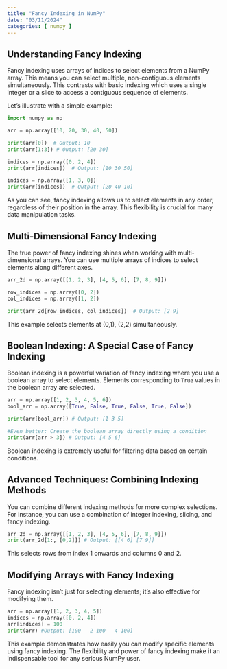 ```yaml
---
title: "Fancy Indexing in NumPy"
date: "03/11/2024"
categories: [ numpy ]
---
```


## Understanding Fancy Indexing

Fancy indexing uses arrays of indices to select elements from a NumPy array. This means you can select multiple, non-contiguous elements simultaneously. This contrasts with basic indexing which uses a single integer or a slice to access a contiguous sequence of elements.

Let's illustrate with a simple example:

```python
import numpy as np

arr = np.array([10, 20, 30, 40, 50])

print(arr[0])  # Output: 10
print(arr[1:3]) # Output: [20 30]

indices = np.array([0, 2, 4])
print(arr[indices])  # Output: [10 30 50]

indices = np.array([1, 3, 0])
print(arr[indices])  # Output: [20 40 10]
```

As you can see, fancy indexing allows us to select elements in any order, regardless of their position in the array.  This flexibility is crucial for many data manipulation tasks.


## Multi-Dimensional Fancy Indexing

The true power of fancy indexing shines when working with multi-dimensional arrays.  You can use multiple arrays of indices to select elements along different axes.

```python
arr_2d = np.array([[1, 2, 3], [4, 5, 6], [7, 8, 9]])

row_indices = np.array([0, 2])
col_indices = np.array([1, 2])

print(arr_2d[row_indices, col_indices])  # Output: [2 9]
```

This example selects elements at (0,1), (2,2) simultaneously.

## Boolean Indexing: A Special Case of Fancy Indexing

Boolean indexing is a powerful variation of fancy indexing where you use a boolean array to select elements.  Elements corresponding to `True` values in the boolean array are selected.

```python
arr = np.array([1, 2, 3, 4, 5, 6])
bool_arr = np.array([True, False, True, False, True, False])

print(arr[bool_arr]) # Output: [1 3 5]

#Even better: Create the boolean array directly using a condition
print(arr[arr > 3]) # Output: [4 5 6]

```

Boolean indexing is extremely useful for filtering data based on certain conditions.


##  Advanced Techniques: Combining Indexing Methods

You can combine different indexing methods for more complex selections.  For instance, you can use a combination of integer indexing, slicing, and fancy indexing.

```python
arr_2d = np.array([[1, 2, 3], [4, 5, 6], [7, 8, 9]])
print(arr_2d[1:, [0,2]]) # Output: [[4 6] [7 9]]

```

This selects rows from index 1 onwards and columns 0 and 2.


##  Modifying Arrays with Fancy Indexing

Fancy indexing isn't just for selecting elements; it's also effective for modifying them.

```python
arr = np.array([1, 2, 3, 4, 5])
indices = np.array([0, 2, 4])
arr[indices] = 100
print(arr) #Output: [100   2 100   4 100]
```

This example demonstrates how easily you can modify specific elements using fancy indexing.  The flexibility and power of fancy indexing make it an indispensable tool for any serious NumPy user.

